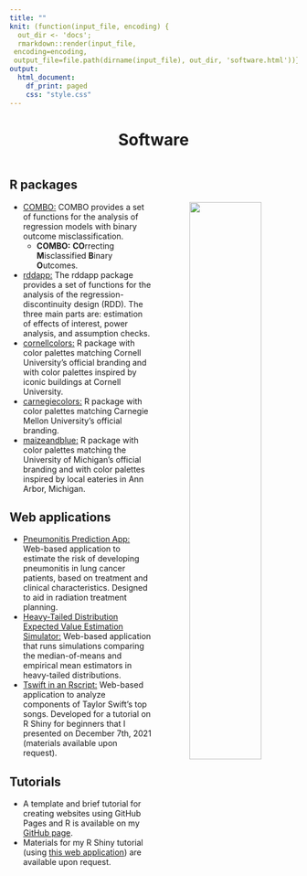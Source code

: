 ```yaml
---
title: ""
knit: (function(input_file, encoding) {
  out_dir <- 'docs';
  rmarkdown::render(input_file,
 encoding=encoding,
 output_file=file.path(dirname(input_file), out_dir, 'software.html'))})
output:
  html_document:
    df_print: paged
    css: "style.css"
---
```


<center> <h1>Software</h1> </center>

</div>
<div style="margin-bottom:20px;">
</div>

<p style="text-align: center;">
<span style="text-align: center; display: inline-block; color: red" class="fa fa-4x fa-laptop" aria-hidden="true"></span>
<span class="my-text"></span>
</p>

</div>
<div style="margin-bottom:20px;">
</div>


## R packages

<center>
<img align="right" src="hex_stickers.png" style="width:50%">
</center>

- [COMBO:](https://kimhochstedler.github.io/COMBO/) COMBO provides a set of functions for the analysis of regression models with binary outcome misclassification. 
  - **COMBO:** **CO**rrecting **M**isclassified **B**inary **O**utcomes.
- [rddapp:](https://www.felixthoemmes.com/rddapp/) The rddapp package provides a set of functions for the analysis of the regression-discontinuity design (RDD). The three main parts are: estimation of effects of interest, power analysis, and assumption checks.
- [cornellcolors:](https://github.com/kimhochstedler/cornellcolors) R package with color palettes matching Cornell University's official branding and with color palettes inspired by iconic buildings at Cornell University.
- [carnegiecolors:](https://github.com/kimhochstedler/carnegiecolors) R package with color palettes matching Carnegie Mellon University's official branding.
- [maizeandblue:](https://github.com/kimhochstedler/maizeandblue) R package with color palettes matching the University of Michigan's official branding and with color palettes inspired by local eateries in Ann Arbor, Michigan. 

## Web applications

- [Pneumonitis Prediction App:](https://ppa.mroqc.org/) Web-based application to estimate the risk of developing pneumonitis in lung cancer patients, based on treatment and clinical characteristics. Designed to aid in radiation treatment planning.
- [Heavy-Tailed Distribution Expected Value Estimation Simulator:](https://kimhochstedler.shinyapps.io/heavytails/) Web-based application that runs simulations comparing the median-of-means and empirical mean estimators in heavy-tailed distributions.
- [Tswift in an Rscript:](https://kimhochstedler.shinyapps.io/tswizzle/) Web-based application to analyze components of Taylor Swift's top songs. Developed for a tutorial on R Shiny for beginners that I presented on December 7th, 2021 (materials available upon request).

## Tutorials

- A template and brief tutorial for creating websites using GitHub Pages and R is available on my [GitHub page](https://github.com/kimhochstedler/website_template).
- Materials for my R Shiny tutorial (using [this web application](https://kimhochstedler.shinyapps.io/tswizzle/)) are available upon request.
